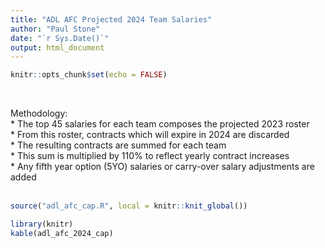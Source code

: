 ```yaml
---
title: "ADL AFC Projected 2024 Team Salaries"
author: "Paul Stone"
date: "`r Sys.Date()`"
output: html_document
---
```


```r
knitr::opts_chunk$set(echo = FALSE)
```
<br />  

Methodology:  
* The top 45 salaries for each team composes the projected 2023 roster  
* From this roster, contracts which will expire in 2024 are discarded  
* The resulting contracts are summed for each team  
* This sum is multiplied by 110% to reflect yearly contract increases  
* Any fifth year option (5YO) salaries or carry-over salary adjustments are added  
<br />  

```r
source("adl_afc_cap.R", local = knitr::knit_global())
```

```r
library(knitr)
kable(adl_afc_2024_cap)
```

